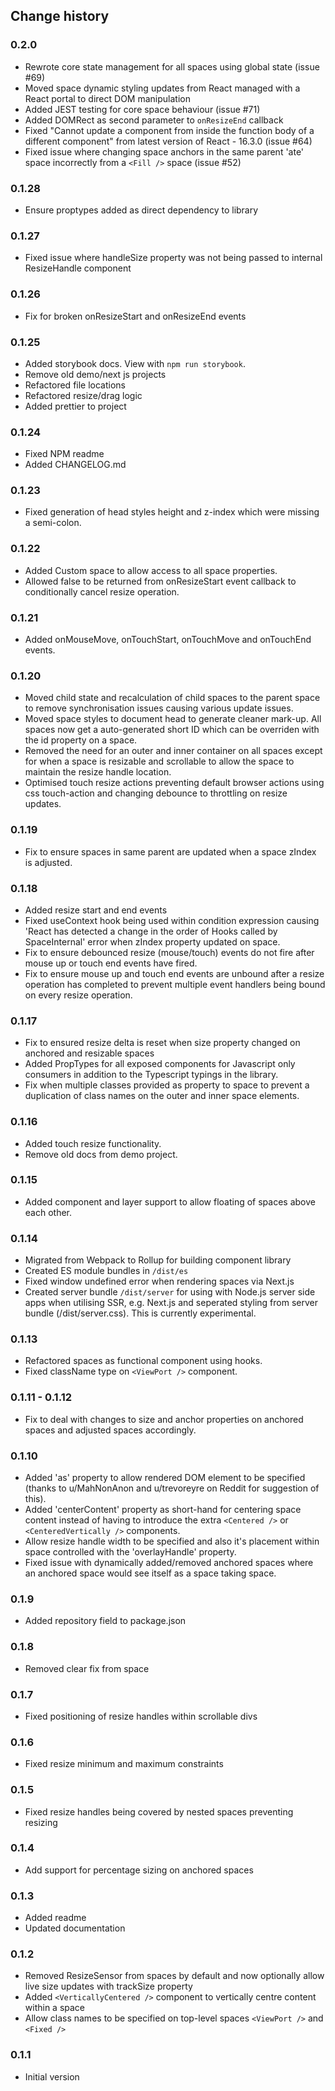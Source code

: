 
<CommonHeader />

<Meta title="React Spaces/Change history" />

## Change history

### 0.2.0

- Rewrote core state management for all spaces using global state (issue #69)
- Moved space dynamic styling updates from React managed with a React portal to direct DOM manipulation
- Added JEST testing for core space behaviour (issue #71)
- Added DOMRect as second parameter to `onResizeEnd` callback
- Fixed "Cannot update a component from inside the function body of a different component" from latest version of React - 16.3.0 (issue #64)
- Fixed issue where changing space anchors in the same parent 'ate' space incorrectly from a `<Fill />` space (issue #52)

### 0.1.28

- Ensure proptypes added as direct dependency to library

### 0.1.27

- Fixed issue where handleSize property was not being passed to internal ResizeHandle component

### 0.1.26

- Fix for broken onResizeStart and onResizeEnd events

### 0.1.25

- Added storybook docs. View with `npm run storybook`.
- Remove old demo/next js projects
- Refactored file locations
- Refactored resize/drag logic
- Added prettier to project

### 0.1.24

- Fixed NPM readme
- Added CHANGELOG.md

### 0.1.23

- Fixed generation of head styles height and z-index which were missing a semi-colon.

### 0.1.22

- Added Custom space to allow access to all space properties.
- Allowed false to be returned from onResizeStart event callback to conditionally cancel resize operation.

### 0.1.21

- Added onMouseMove, onTouchStart, onTouchMove and onTouchEnd events.

### 0.1.20

- Moved child state and recalculation of child spaces to the parent space to remove synchronisation issues causing various update issues.
- Moved space styles to document head to generate cleaner mark-up. All spaces now get a auto-generated short ID which can be overriden with the id property on a space.
- Removed the need for an outer and inner container on all spaces except for when a space is resizable and scrollable to allow the space to maintain the resize handle location.
- Optimised touch resize actions preventing default browser actions using css touch-action and changing debounce to throttling on resize updates.

### 0.1.19

- Fix to ensure spaces in same parent are updated when a space zIndex is adjusted.

### 0.1.18

- Added resize start and end events
- Fixed useContext hook being used within condition expression causing 'React has detected a change in the order of Hooks called by SpaceInternal' error when zIndex property updated on space.
- Fix to ensure debounced resize (mouse/touch) events do not fire after mouse up or touch end events have fired.
- Fix to ensure mouse up and touch end events are unbound after a resize operation has completed to prevent multiple event handlers being bound on every resize operation.

### 0.1.17

- Fix to ensured resize delta is reset when size property changed on anchored and resizable spaces
- Added PropTypes for all exposed components for Javascript only consumers in addition to the Typescript typings in the library.
- Fix when multiple classes provided as property to space to prevent a duplication of class names on the outer and inner space elements.

### 0.1.16

- Added touch resize functionality.
- Remove old docs from demo project.

### 0.1.15

- Added <Layer /> component and layer support to allow floating of spaces above each other.

### 0.1.14

- Migrated from Webpack to Rollup for building component library
- Created ES module bundles in `/dist/es`
- Fixed window undefined error when rendering spaces via Next.js
- Created server bundle `/dist/server` for using with Node.js server side apps when utilising SSR, e.g. Next.js and seperated styling from server bundle (/dist/server.css). This is currently experimental.

### 0.1.13

- Refactored spaces as functional component using hooks.
- Fixed className type on `<ViewPort />` component.

### 0.1.11 - 0.1.12

- Fix to deal with changes to size and anchor properties on anchored spaces and adjusted spaces accordingly.

### 0.1.10

- Added 'as' property to allow rendered DOM element to be specified (thanks to u/MahNonAnon and u/trevoreyre on Reddit for suggestion of this).
- Added 'centerContent' property as short-hand for centering space content instead of having to introduce the extra `<Centered />` or `<CenteredVertically />` components.
- Allow resize handle width to be specified and also it's placement within space controlled with the 'overlayHandle' property.
- Fixed issue with dynamically added/removed anchored spaces where an anchored space would see itself as a space taking space.

### 0.1.9

- Added repository field to package.json

### 0.1.8

- Removed clear fix from space

### 0.1.7

- Fixed positioning of resize handles within scrollable divs

### 0.1.6

- Fixed resize minimum and maximum constraints

### 0.1.5

- Fixed resize handles being covered by nested spaces preventing resizing

### 0.1.4

- Add support for percentage sizing on anchored spaces

### 0.1.3

- Added readme
- Updated documentation

### 0.1.2

- Removed ResizeSensor from spaces by default and now optionally allow live size updates with trackSize property
- Added `<VerticallyCentered />` component to vertically centre content within a space
- Allow class names to be specified on top-level spaces `<ViewPort />` and `<Fixed />`

### 0.1.1

- Initial version
